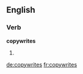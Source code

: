==English==

===Verb===
'''copywrites'''

# {{third-person singular of|copywrite}}

[[de:copywrites]]
[[fr:copywrites]]